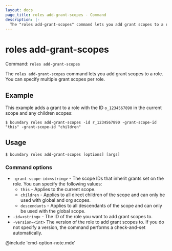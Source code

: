 ```yaml
---
layout: docs
page_title: roles add-grant-scopes - Command
description: |-
  The "roles add-grant-scopes" command lets you add grant scopes to a role.
---
```


# roles add-grant-scopes

Command: `roles add-grant-scopes`

The `roles add-grant-scopes` command lets you add grant scopes to a role.
You can specify multiple grant scopes per role.

## Example

This example adds a grant to a role with the ID `o_1234567890` in the current scope and any children scopes:

```shell-session
$ boundary roles add-grant-scopes -id r_1234567890 -grant-scope-id "this" -grant-scope-id "children"
```

## Usage

<CodeBlockConfig hideClipboard>

```shell-session
$ boundary roles add-grant-scopes [options] [args]
```

</CodeBlockConfig>

### Command options

- `-grant-scope-id=<string>` - The scope IDs that inherit grants set on the role.
You can specify the following values:
  - `this` - Applies to the current scope.
  - `children` - Applies to all direct children of the scope and can only be used with global and org scopes.
  - `descendants` - Applies to all descendants of the scope and can only be used with the global scope.
- `-id=<string>` - The ID of the role you want to add grant scopes to.
- `-version=<int>` The version of the role to add grant scopes to.
If you do not specify a version, the command performs a check-and-set automatically.

@include 'cmd-option-note.mdx'